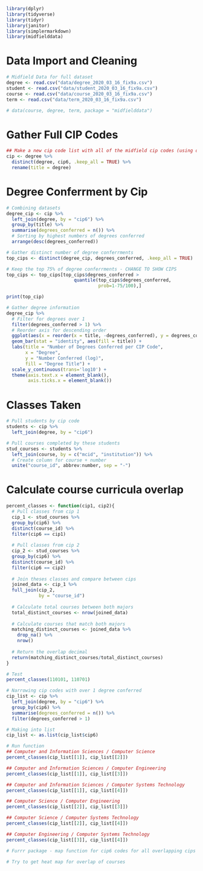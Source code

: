 ```r
library(dplyr)
library(tidyverse)
library(tidyr)
library(janitor)
library(simplermarkdown)
library(midfielddata)
```

# Data Import and Cleaning

```r
# Midfield Data for full dataset
degree <- read.csv("data/degree_2020_03_16_fix9a.csv")
student <- read.csv("data/student_2020_03_16_fix9a.csv")
course <- read.csv("data/course_2020_03_16_fix9a.csv")
term <- read.csv("data/term_2020_03_16_fix9a.csv")
```

```r
# data(course, degree, term, package = "midfielddata")
```

# Gather Full CIP Codes

```r
## Make a new cip code list with all of the midfield cip codes (using distinct)
cip <- degree %>%
  distinct(degree, cip6, .keep_all = TRUE) %>%
  rename(title = degree)
```

# Degree Conferrment by Cip

```r
# Combining datasets
degree_cip <- cip %>%
  left_join(degree, by = "cip6") %>%
  group_by(title) %>% 
  summarise(degrees_conferred = n()) %>%
  # Sorting by highest numbers of degrees conferred
  arrange(desc(degrees_conferred))

# Gather distinct number of degree conferrments
top_cips <- distinct(degree_cip, degrees_conferred, .keep_all = TRUE)

# Keep the top 75% of degree conferrments - CHANGE TO SHOW CIPS
top_cips <- top_cips[top_cips$degrees_conferred > 
                         quantile(top_cips$degrees_conferred,
                                  prob=1-75/100),]
```

```r
print(top_cip)
```

```r
# Gather degree information
degree_cip %>%
  # Filter for degrees over 1
  filter(degrees_conferred > 1) %>%
  # Reorder axis for descending order
  ggplot(aes(x = reorder(x = title, -degrees_conferred), y = degrees_conferred)) +
  geom_bar(stat = "identity", aes(fill = title)) +
  labs(title = "Number of Degrees Conferred per CIP Code",
       x = "Degree",
       y = "Number Conferred (log)",
       fill = "Degree Title") +
  scale_y_continuous(trans='log10') +
  theme(axis.text.x = element_blank(),
        axis.ticks.x = element_blank())
```

# Classes Taken

```r
# Pull students by cip code
students <- cip %>%
  left_join(degree, by = "cip6")

# Pull courses completed by these students
stud_courses <- students %>%
  left_join(course, by = c("mcid", "institution")) %>%
  # Create column for course + number
  unite("course_id", abbrev:number, sep = "-")
```

# Calculate course curricula overlap

```r
percent_classes <- function(cip1, cip2){
  # Pull classes from cip 1
  cip_1 <- stud_courses %>%
  group_by(cip6) %>%
  distinct(course_id) %>%
  filter(cip6 == cip1)
  
  # Pull classes from cip 2
  cip_2 <- stud_courses %>%
  group_by(cip6) %>%
  distinct(course_id) %>%
  filter(cip6 == cip2) 
  
  # Join theses classes and compare between cips
  joined_data <- cip_1 %>%
  full_join(cip_2,
            by = "course_id")
  
  # Calculate total courses between both majors
  total_distinct_courses <- nrow(joined_data)
  
  # Calculate courses that match both majors
  matching_distinct_courses <- joined_data %>%
    drop_na() %>%
    nrow()
  
  # Return the overlap decimal
  return(matching_distinct_courses/total_distinct_courses)
}

# Test
percent_classes(110101, 110701)

```

```r
# Narrowing cip codes with over 1 degree conferred
cip_list <- cip %>%
  left_join(degree, by = "cip6") %>%
  group_by(cip6) %>% 
  summarise(degrees_conferred = n()) %>%
  filter(degrees_conferred > 1) 

# Making into list
cip_list <- as.list(cip_list$cip6)

# Run function
## Computer and Information Sciences / Computer Science
percent_classes(cip_list[[1]], cip_list[[2]])

## Computer and Information Sciences / Computer Engineering 
percent_classes(cip_list[[1]], cip_list[[3]])

## Computer and Information Sciences / Computer Systems Technology
percent_classes(cip_list[[1]], cip_list[[4]])

## Computer Science / Computer Engineering
percent_classes(cip_list[[2]], cip_list[[3]])

## Computer Science / Computer Systems Technology
percent_classes(cip_list[[2]], cip_list[[4]])

## Computer Engineering / Computer Systems Technology
percent_classes(cip_list[[3]], cip_list[[4]])
```

```r
# Furrr package - map function for cip6 codes for all overlapping cips

# Try to get heat map for overlap of courses 

```

